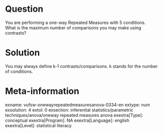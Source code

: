 Question
========
You are performing a one-way Repeated Measures with 5 conditions.   
What is the maximum number of comparisons you may make using contrasts?


Solution
========





You may always define k-1 contrasts/comparisons. k stands for the number
of conditions.





Meta-information
================
exname: vufsw-onewayrepeatedmeasuresanova-0334-en
extype: num
exsolution: 4
extol: 0
exsection: inferential statistics/parametric techniques/anova/oneway repeated measures anova
exextra[Type]: conceptual
exextra[Program]: NA
exextra[Language]: english
exextra[Level]: statistical literacy

